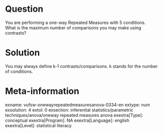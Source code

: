 Question
========
You are performing a one-way Repeated Measures with 5 conditions.   
What is the maximum number of comparisons you may make using contrasts?


Solution
========





You may always define k-1 contrasts/comparisons. k stands for the number
of conditions.





Meta-information
================
exname: vufsw-onewayrepeatedmeasuresanova-0334-en
extype: num
exsolution: 4
extol: 0
exsection: inferential statistics/parametric techniques/anova/oneway repeated measures anova
exextra[Type]: conceptual
exextra[Program]: NA
exextra[Language]: english
exextra[Level]: statistical literacy

